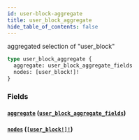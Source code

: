 ```yaml
---
id: user-block-aggregate
title: user_block_aggregate
hide_table_of_contents: false
---
```


aggregated selection of "user_block"

```graphql
type user_block_aggregate {
  aggregate: user_block_aggregate_fields
  nodes: [user_block!]!
}
```

### Fields

#### [`aggregate`](#) ([`user_block_aggregate_fields`](../objects/user-block-aggregate-fields))

#### [`nodes`](#) ([`[user_block!]!`](../objects/user-block))
